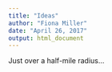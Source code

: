 ```yaml
---
title: "Ideas"
author: "Fiona Miller"
date: "April 26, 2017"
output: html_document
---
```


Just over a half-mile radius...